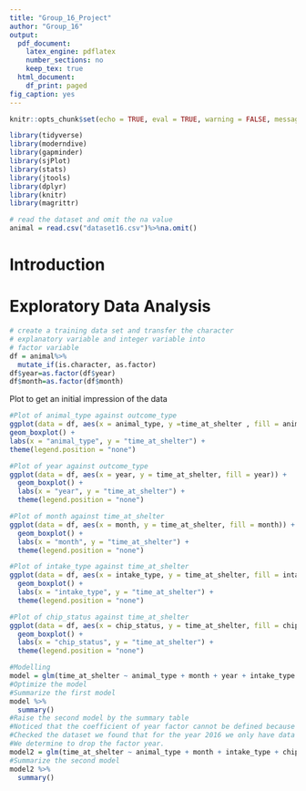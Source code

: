 ```yaml
---
title: "Group_16_Project"
author: "Group_16"
output:
  pdf_document:
    latex_engine: pdflatex
    number_sections: no
    keep_tex: true
  html_document:
    df_print: paged
fig_caption: yes
---
```


```r
knitr::opts_chunk$set(echo = TRUE, eval = TRUE, warning = FALSE, message = FALSE, comment = NA)
```

```r
library(tidyverse)
library(moderndive)
library(gapminder)
library(sjPlot)
library(stats)
library(jtools)
library(dplyr)
library(knitr)
library(magrittr)
```

```r
# read the dataset and omit the na value
animal = read.csv("dataset16.csv")%>%na.omit()
```

# Introduction {#sec:Intro}


# Exploratory Data Analysis {#sec:EDA}
```r
# create a training data set and transfer the character
# explanatory variable and integer variable into 
# factor variable
df = animal%>%
  mutate_if(is.character, as.factor)
df$year=as.factor(df$year)
df$month=as.factor(df$month)
```

Plot to get an initial impression of the data

```r
#Plot of animal_type against outcome_type
ggplot(data = df, aes(x = animal_type, y =time_at_shelter , fill = animal_type)) +
geom_boxplot() +
labs(x = "animal_type", y = "time_at_shelter") +
theme(legend.position = "none")
```

```r
#Plot of year against outcome_type
ggplot(data = df, aes(x = year, y = time_at_shelter, fill = year)) +
  geom_boxplot() +
  labs(x = "year", y = "time_at_shelter") +
  theme(legend.position = "none")
```


```r
#Plot of month against time_at_shelter
ggplot(data = df, aes(x = month, y = time_at_shelter, fill = month)) +
  geom_boxplot() +
  labs(x = "month", y = "time_at_shelter") +
  theme(legend.position = "none")
```

```r
#Plot of intake_type against time_at_shelter
ggplot(data = df, aes(x = intake_type, y = time_at_shelter, fill = intake_type)) +
  geom_boxplot() +
  labs(x = "intake_type", y = "time_at_shelter") +
  theme(legend.position = "none")
```

```r
#Plot of chip_status against time_at_shelter
ggplot(data = df, aes(x = chip_status, y = time_at_shelter, fill = chip_status)) +
  geom_boxplot() +
  labs(x = "chip_status", y = "time_at_shelter") +
  theme(legend.position = "none")
```

```r
#Modelling
model = glm(time_at_shelter ~ animal_type + month + year + intake_type + chip_status, family="poisson", data=df)
#Optimize the model
#Summarize the first model
model %>%
  summary()
#Raise the second model by the summary table
#Noticed that the coefficient of year factor cannot be defined because of singularities.
#Checked the dataset we found that for the year 2016 we only have data from 3 months, that implies factor year and year could be with multicollinearity.
#We determine to drop the factor year.
model2 = glm(time_at_shelter ~ animal_type + month + intake_type + chip_status, family="poisson", data=df)
#Summarize the second model
model2 %>%
  summary()
```